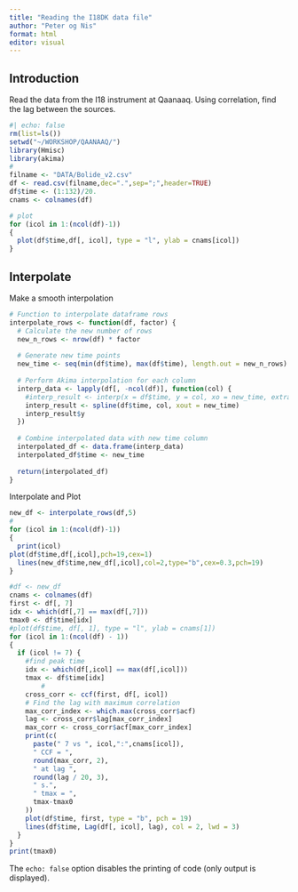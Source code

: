 ```yaml
---
title: "Reading the I18DK data file"
author: "Peter og Nis"
format: html
editor: visual
---
```


## Introduction

Read the data from the I18 instrument at Qaanaaq. Using correlation, find the lag between the sources.

```r
#| echo: false
rm(list=ls())
setwd("~/WORKSHOP/QAANAAQ/")
library(Hmisc)
library(akima)
#
filname <- "DATA/Bolide_v2.csv"
df <- read.csv(filname,dec=".",sep=";",header=TRUE)
df$time <- (1:132)/20.
cnams <- colnames(df)
```

```r
# plot
for (icol in 1:(ncol(df)-1))
{
  plot(df$time,df[, icol], type = "l", ylab = cnams[icol])
}
```

## Interpolate

Make a smooth interpolation

```r
# Function to interpolate dataframe rows
interpolate_rows <- function(df, factor) {
  # Calculate the new number of rows
  new_n_rows <- nrow(df) * factor
  
  # Generate new time points
  new_time <- seq(min(df$time), max(df$time), length.out = new_n_rows)
  
  # Perform Akima interpolation for each column
  interp_data <- lapply(df[, -ncol(df)], function(col) {
    #interp_result <- interp(x = df$time, y = col, xo = new_time, extrap = TRUE)
    interp_result <- spline(df$time, col, xout = new_time)
    interp_result$y
  })
  
  # Combine interpolated data with new time column
  interpolated_df <- data.frame(interp_data)
  interpolated_df$time <- new_time
  
  return(interpolated_df)
}
```

Interpolate and Plot

```r
new_df <- interpolate_rows(df,5)
#
for (icol in 1:(ncol(df)-1))
{
  print(icol)
plot(df$time,df[,icol],pch=19,cex=1)
  lines(new_df$time,new_df[,icol],col=2,type="b",cex=0.3,pch=19)
}
```

```r

#df <- new_df
cnams <- colnames(df)
first <- df[, 7]
idx <- which(df[,7] == max(df[,7]))
tmax0 <- df$time[idx]
#plot(df$time, df[, 1], type = "l", ylab = cnams[1])
for (icol in 1:(ncol(df) - 1))
{
  if (icol != 7) {
    #find peak time
    idx <- which(df[,icol] == max(df[,icol]))
    tmax <- df$time[idx]
        #
    cross_corr <- ccf(first, df[, icol])
    # Find the lag with maximum correlation
    max_corr_index <- which.max(cross_corr$acf)
    lag <- cross_corr$lag[max_corr_index]
    max_corr <- cross_corr$acf[max_corr_index]
    print(c(
      paste(" 7 vs ", icol,":",cnams[icol]),
      " CCF = ",
      round(max_corr, 2),
      " at lag ",
      round(lag / 20, 3),
      " s.",
      " tmax = ",
      tmax-tmax0
    ))
    plot(df$time, first, type = "b", pch = 19)
    lines(df$time, Lag(df[, icol], lag), col = 2, lwd = 3)
  }
}
print(tmax0)
```

The `echo: false` option disables the printing of code (only output is displayed).
